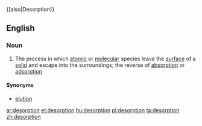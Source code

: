 {[also|Desorption}}
==English==

===Noun===
{{wikipedia}}
{{en-noun|-|s}}

# The process in which [[atomic]] or [[molecular]] species leave the [[surface]] of a [[solid]] and escape into the surroundings; the reverse of [[absorption]] or [[adsorption]]

====Synonyms====
* [[elution]]

[[ar:desorption]]
[[et:desorption]]
[[hu:desorption]]
[[pl:desorption]]
[[ta:desorption]]
[[zh:desorption]]